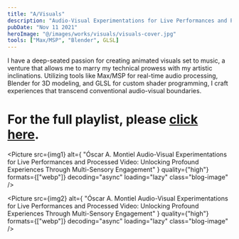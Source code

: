 ```yaml
---
title: "A/Visuals"
description: "Audio-Visual Experimentations for Live Performances and Processed Video: Unlocking Profound Experiences Through Multi-Sensory Engagement"
pubDate: "Nov 11 2021"
heroImage: "@/images/works/visuals/visuals-cover.jpg"
tools: ["Max/MSP", "Blender", GLSL]
---
```



I have a deep-seated passion for creating animated visuals set to music, a venture that allows me to marry my technical prowess with my artistic inclinations. Utilizing tools like Max/MSP for real-time audio processing, Blender for 3D modeling, and GLSL for custom shader programming, I craft experiences that transcend conventional audio-visual boundaries.

# For the full playlist, please [click here](https://www.youtube.com/playlist?list=PLNgUiXAsdpaVbq6BO8H0ZVS20h0A_o_2F).

<Picture
  src={img1}
  alt={
    "Óscar A. Montiel Audio-Visual Experimentations for Live Performances and Processed Video: Unlocking Profound Experiences Through Multi-Sensory Engagement"
  }
  quality={"high"}
  formats={["webp"]}
  decoding="async"
  loading="lazy"
  class="blog-image"
/>

<YouTube id="https://www.youtube.com/watch?v=TB67gAiBQuM" />
<YouTube id="https://www.youtube.com/watch?v=cliSoSi1WnU" />
<YouTube id="https://www.youtube.com/watch?v=Uw-hkrK7P_A" />

<Picture
  src={img2}
  alt={
    "Óscar A. Montiel Audio-Visual Experimentations for Live Performances and Processed Video: Unlocking Profound Experiences Through Multi-Sensory Engagement"
  }
  quality={"high"}
  formats={["webp"]}
  decoding="async"
  loading="lazy"
  class="blog-image"
/>
